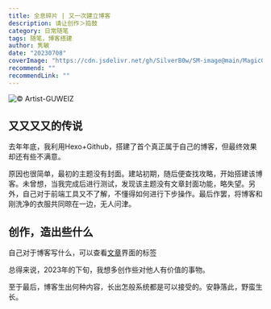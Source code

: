 ```yaml
---
title: 全息碎片 | 又一次建立博客
description: 请让创作＞捣鼓
category: 日常随笔
tags: 随笔，博客搭建
author: 隽敏
date: "20230708"
coverImage: "https://cdn.jsdelivr.net/gh/SilverB0w/SM-image@main/MagicGirl-2.jpg"
recommend: ""
recommendLink: ""
---
```


![© Artist-GUWEIZ](https://cdn.jsdelivr.net/gh/SilverB0w/SM-image@main/MagicGirl-2.jpg)

## 又又又又的传说
去年年底，我利用Hexo+Github，搭建了首个真正属于自己的博客，但最终效果却还有些不满意。

原因也很简单，最初的主题没有封面。建站初期，随后便查找攻略，开始搭建该博客。未曾想，当我完成后进行测试，发现该主题没有文章封面功能，略失望。另外，自己对于前端工具又不了解，不懂得如何进行下步操作。最后作罢，将博客和刚洗净的衣服共同晾在一边，无人问津。

## 创作，造出些什么
自己对于博客写什么，可以查看[文章](https://www.silver-moon.cc/blog)界面的标签

总得来说，2023年的下旬，我想多创作些对他人有价值的事物。

至于最后，博客生出何种内容，长出怎般系统都是可以接受的。安静落此，野蛮生长。
